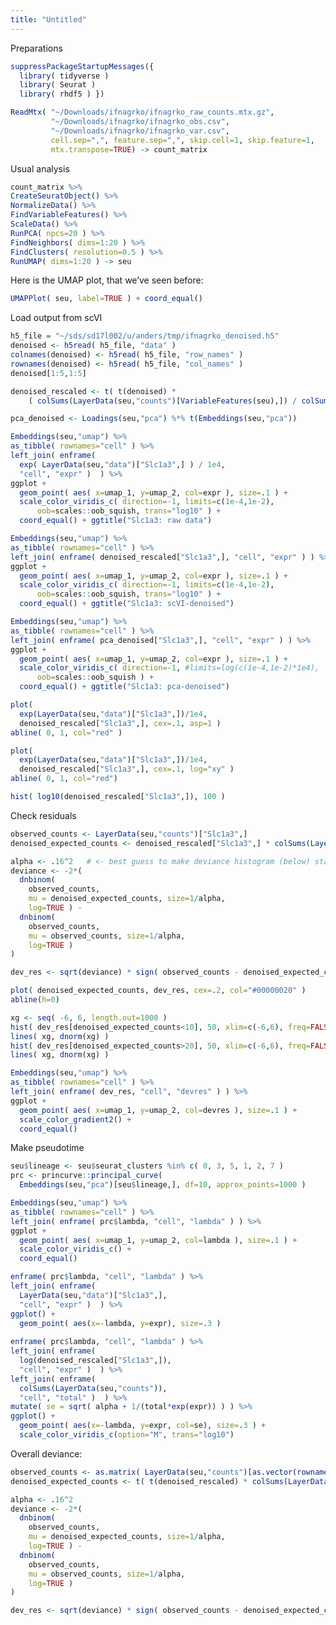 ```yaml
---
title: "Untitled"
---
```


Preparations

```r
suppressPackageStartupMessages({
  library( tidyverse )
  library( Seurat )
  library( rhdf5 ) })

ReadMtx( "~/Downloads/ifnagrko/ifnagrko_raw_counts.mtx.gz",
         "~/Downloads/ifnagrko/ifnagrko_obs.csv",
         "~/Downloads/ifnagrko/ifnagrko_var.csv",
         cell.sep=",", feature.sep=",", skip.cell=1, skip.feature=1, 
         mtx.transpose=TRUE) -> count_matrix
```

Usual analysis

```r
count_matrix %>%
CreateSeuratObject() %>%
NormalizeData() %>%
FindVariableFeatures() %>%
ScaleData() %>%
RunPCA( npcs=20 ) %>%
FindNeighbors( dims=1:20 ) %>%
FindClusters( resolution=0.5 ) %>%
RunUMAP( dims=1:20 ) -> seu
```

Here is the UMAP plot, that we've seen before:

```r
UMAPPlot( seu, label=TRUE ) + coord_equal()
```

Load output from scVI

```r
h5_file = "~/sds/sd17l002/u/anders/tmp/ifnagrko_denoised.h5"
denoised <- h5read( h5_file, "data" )
colnames(denoised) <- h5read( h5_file, "row_names" )
rownames(denoised) <- h5read( h5_file, "col_names" )
denoised[1:5,1:5]
```

```r
denoised_rescaled <- t( t(denoised) * 
    ( colSums(LayerData(seu,"counts")[VariableFeatures(seu),]) / colSums(LayerData(seu,"counts")) ) )
```

```r
pca_denoised <- Loadings(seu,"pca") %*% t(Embeddings(seu,"pca"))
```

```r
Embeddings(seu,"umap") %>%
as_tibble( rownames="cell" ) %>%
left_join( enframe( 
  exp( LayerData(seu,"data")["Slc1a3",] ) / 1e4, 
  "cell", "expr" )  ) %>%
ggplot + 
  geom_point( aes( x=umap_1, y=umap_2, col=expr ), size=.1 ) +
  scale_color_viridis_c( direction=-1, limits=c(1e-4,1e-2), 
      oob=scales::oob_squish, trans="log10" ) +
  coord_equal() + ggtitle("Slc1a3: raw data")

Embeddings(seu,"umap") %>%
as_tibble( rownames="cell" ) %>%
left_join( enframe( denoised_rescaled["Slc1a3",], "cell", "expr" ) ) %>%
ggplot + 
  geom_point( aes( x=umap_1, y=umap_2, col=expr ), size=.1 ) +
  scale_color_viridis_c( direction=-1, limits=c(1e-4,1e-2), 
      oob=scales::oob_squish, trans="log10" ) +
  coord_equal() + ggtitle("Slc1a3: scVI-denoised")

Embeddings(seu,"umap") %>%
as_tibble( rownames="cell" ) %>%
left_join( enframe( pca_denoised["Slc1a3",], "cell", "expr" ) ) %>%
ggplot + 
  geom_point( aes( x=umap_1, y=umap_2, col=expr ), size=.1 ) +
  scale_color_viridis_c( direction=-1, #limits=log(c(1e-4,1e-2)*1e4), 
      oob=scales::oob_squish ) +
  coord_equal() + ggtitle("Slc1a3: pca-denoised")
```

```r

plot( 
  exp(LayerData(seu,"data")["Slc1a3",])/1e4, 
  denoised_rescaled["Slc1a3",], cex=.1, asp=1 )
abline( 0, 1, col="red" )

plot( 
  exp(LayerData(seu,"data")["Slc1a3",])/1e4, 
  denoised_rescaled["Slc1a3",], cex=.1, log="xy" )
abline( 0, 1, col="red")

```

```r
hist( log10(denoised_rescaled["Slc1a3",]), 100 )
```

Check residuals

```r
observed_counts <- LayerData(seu,"counts")["Slc1a3",]
denoised_expected_counts <- denoised_rescaled["Slc1a3",] * colSums(LayerData(seu,"counts"))

alpha <- .16^2   # <- best guess to make deviance histogram (below) standard normal
deviance <- -2*(
  dnbinom(
    observed_counts,
    mu = denoised_expected_counts, size=1/alpha,
    log=TRUE ) -
  dnbinom(
    observed_counts,
    mu = observed_counts, size=1/alpha,
    log=TRUE )
)  

dev_res <- sqrt(deviance) * sign( observed_counts - denoised_expected_counts )
```

```r
plot( denoised_expected_counts, dev_res, cex=.2, col="#00000020" )
abline(h=0)
```

```r
xg <- seq( -6, 6, length.out=1000 )
hist( dev_res[denoised_expected_counts<10], 50, xlim=c(-6,6), freq=FALSE )
lines( xg, dnorm(xg) )
hist( dev_res[denoised_expected_counts>20], 50, xlim=c(-6,6), freq=FALSE )
lines( xg, dnorm(xg) )
```

```r
Embeddings(seu,"umap") %>%
as_tibble( rownames="cell" ) %>%
left_join( enframe( dev_res, "cell", "devres" ) ) %>%
ggplot + 
  geom_point( aes( x=umap_1, y=umap_2, col=devres ), size=.1 ) +
  scale_color_gradient2() +
  coord_equal()
```

Make pseudotime

```r
seu$lineage <- seu$seurat_clusters %in% c( 0, 3, 5, 1, 2, 7 )
prc <- princurve::principal_curve( 
  Embeddings(seu,"pca")[seu$lineage,], df=10, approx_points=1000 )
```

```r
Embeddings(seu,"umap") %>%
as_tibble( rownames="cell" ) %>%
left_join( enframe( prc$lambda, "cell", "lambda" ) ) %>%
ggplot + 
  geom_point( aes( x=umap_1, y=umap_2, col=lambda ), size=.1 ) +
  scale_color_viridis_c() +
  coord_equal()
```

```r
enframe( prc$lambda, "cell", "lambda" ) %>%
left_join( enframe( 
  LayerData(seu,"data")["Slc1a3",], 
  "cell", "expr" )  ) %>%
ggplot() +
  geom_point( aes(x=-lambda, y=expr), size=.3 )
  
enframe( prc$lambda, "cell", "lambda" ) %>%
left_join( enframe( 
  log(denoised_rescaled["Slc1a3",]), 
  "cell", "expr" )  ) %>%
left_join( enframe( 
  colSums(LayerData(seu,"counts")),
  "cell", "total" )  ) %>%
mutate( se = sqrt( alpha + 1/(total*exp(expr)) ) ) %>%
ggplot() +
  geom_point( aes(x=-lambda, y=expr, col=se), size=.3 ) +
  scale_color_viridis_c(option="M", trans="log10")
```



Overall deviance:

```r
observed_counts <- as.matrix( LayerData(seu,"counts")[as.vector(rownames(denoised_rescaled)),] )
denoised_expected_counts <- t( t(denoised_rescaled) * colSums(LayerData(seu,"counts")) )

alpha <- .16^2
deviance <- -2*(
  dnbinom(
    observed_counts,
    mu = denoised_expected_counts, size=1/alpha,
    log=TRUE ) -
  dnbinom(
    observed_counts,
    mu = observed_counts, size=1/alpha,
    log=TRUE )
)  

dev_res <- sqrt(deviance) * sign( observed_counts - denoised_expected_counts )
```